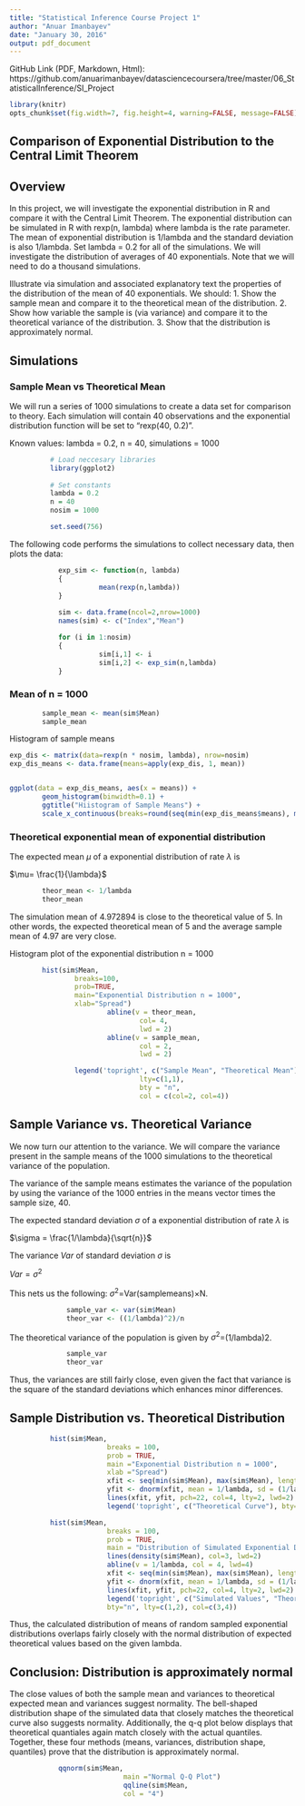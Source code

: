 ```yaml
---
title: "Statistical Inference Course Project 1"
author: "Anuar Imanbayev"
date: "January 30, 2016"
output: pdf_document
---
```


GitHub Link (PDF, Markdown, Html): https://github.com/anuarimanbayev/datasciencecoursera/tree/master/06_StatisticalInference/SI_Project

```r
library(knitr)
opts_chunk$set(fig.width=7, fig.height=4, warning=FALSE, message=FALSE)
```

## Comparison of Exponential Distribution to the Central Limit Theorem

## Overview
In this project, we will investigate the exponential distribution in R and compare it with the Central Limit Theorem. The exponential distribution can be simulated in R with rexp(n, lambda) where lambda is the rate parameter. The mean of exponential distribution is 1/lambda and the standard deviation is also 1/lambda. Set lambda = 0.2 for all of the simulations. We will investigate the distribution of averages of 40 exponentials. Note that we will need to do a thousand simulations. 

Illustrate via simulation and associated explanatory text the properties of the distribution of the mean of 40 exponentials. We should:
        1. Show the sample mean and compare it to the theoretical mean of the distribution.
        2. Show how variable the sample is (via variance) and compare it to the theoretical variance of the distribution.
        3. Show that the distribution is approximately normal.
       
## Simulations

### Sample Mean vs Theoretical Mean
We will run a series of 1000 simulations to create a data set for comparison to theory. Each simulation will contain 40 observations and the exponential distribution function will be set to “rexp(40, 0.2)”.

Known values: lambda = 0.2, n = 40, simulations = 1000
```r
          
          # Load neccesary libraries
          library(ggplot2)
          
          # Set constants
          lambda = 0.2
          n = 40 
          nosim = 1000

          set.seed(756)
```

The following code performs the simulations to collect necessary data, then plots the data:
```r
            exp_sim <- function(n, lambda)
            {
                      mean(rexp(n,lambda))
            }
            
            sim <- data.frame(ncol=2,nrow=1000)
            names(sim) <- c("Index","Mean")

            for (i in 1:nosim)
            {
                      sim[i,1] <- i
                      sim[i,2] <- exp_sim(n,lambda)
            }
```

### Mean of n = 1000
```r
        sample_mean <- mean(sim$Mean)
        sample_mean
```

Histogram of sample means

```r
exp_dis <- matrix(data=rexp(n * nosim, lambda), nrow=nosim)
exp_dis_means <- data.frame(means=apply(exp_dis, 1, mean))


ggplot(data = exp_dis_means, aes(x = means)) + 
        geom_histogram(binwidth=0.1) +   
        ggtitle("Hiistogram of Sample Means") +
        scale_x_continuous(breaks=round(seq(min(exp_dis_means$means), max(exp_dis_means$means), by=1)))
```

### Theoretical exponential mean of exponential distribution

The expected mean $\mu$ of a exponential distribution of rate $\lambda$ is 

$\mu= \frac{1}{\lambda}$

```r
        theor_mean <- 1/lambda
        theor_mean
```

The simulation mean of 4.972894 is close to the theoretical value of 5. In other words, the expected theoretical mean of 5 and the average sample mean of 4.97 are very close. 

Histogram plot of the exponential distribution n = 1000
```r
                
        hist(sim$Mean, 
                breaks=100, 
                prob=TRUE, 
                main="Exponential Distribution n = 1000", 
                xlab="Spread")
                        abline(v = theor_mean, 
                                col= 4,
                                lwd = 2)
                        abline(v = sample_mean, 
                                col = 2,
                                lwd = 2)

                legend('topright', c("Sample Mean", "Theoretical Mean"), 
                                lty=c(1,1), 
                                bty = "n",
                                col = c(col=2, col=4))

```

## Sample Variance vs. Theoretical Variance
We now turn our attention to the variance. We will compare the variance present in the sample means of the 1000 simulations to the theoretical variance of the population.

The variance of the sample means estimates the variance of the population by using the variance of the 1000 entries in the means vector times the sample size, 40. 

The expected standard deviation $\sigma$ of a exponential distribution of rate $\lambda$ is 

$\sigma = \frac{1/\lambda}{\sqrt{n}}$

The variance $Var$ of standard deviation $\sigma$ is

$Var = \sigma^2$ 

This nets us the following: $\sigma^2$=Var(samplemeans)×N.
```r

              sample_var <- var(sim$Mean)
              theor_var <- ((1/lambda)^2)/n

```

The theoretical variance of the population is given by $\sigma^2$=(1/lambda)2.
```r

              sample_var
              theor_var

```

Thus, the variances are still fairly close, even given the fact that variance is the square of the standard deviations which enhances minor differences.

## Sample Distribution vs. Theoretical Distribution

```r
                        
          hist(sim$Mean, 
                        breaks = 100, 
                        prob = TRUE, 
                        main ="Exponential Distribution n = 1000", 
                        xlab ="Spread")
                        xfit <- seq(min(sim$Mean), max(sim$Mean), length = 100)
                        yfit <- dnorm(xfit, mean = 1/lambda, sd = (1/lambda/sqrt(40)))
                        lines(xfit, yfit, pch=22, col=4, lty=2, lwd=2)
                        legend('topright', c("Theoretical Curve"), bty="n", lty=2,lwd=2, col=4)

```


```r
                        
          hist(sim$Mean, 
                        breaks = 100, 
                        prob = TRUE, 
                        main = "Distribution of Simulated Exponential Distribution", xlab="")
                        lines(density(sim$Mean), col=3, lwd=2)
                        abline(v = 1/lambda, col = 4, lwd=4)
                        xfit <- seq(min(sim$Mean), max(sim$Mean), length = 100)
                        yfit <- dnorm(xfit, mean = 1/lambda, sd = (1/lambda/sqrt(40)))
                        lines(xfit, yfit, pch=22, col=4, lty=2, lwd=2)
                        legend('topright', c("Simulated Values", "Theoretical Values"),
                        bty="n", lty=c(1,2), col=c(3,4))

```

Thus, the calculated distribution of means of random sampled exponential distributions overlaps fairly closely with the normal distribution of expected theoretical values based on the given lambda.


## Conclusion: Distribution is approximately normal

The close values of both the sample mean and variances to theoretical expected mean and variances suggest normality. The bell-shaped distribution shape of the simulated data that closely matches the theoretical curve also suggests normality. Additionally, the q-q plot below displays that theoretical quantiales again match closely with the actual quantiles. Together, these four methods (means, variances, distribution shape, quantiles) prove that the distribution is approximately normal.

```r

            qqnorm(sim$Mean, 
                            main ="Normal Q-Q Plot")
                            qqline(sim$Mean, 
                            col = "4")

```